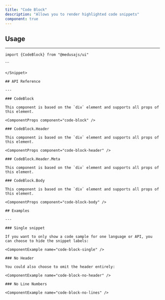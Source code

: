 ```yaml
---
title: "Code Block"
description: "Allows you to render highlighted code snippets"
component: true
---
```


<ComponentExample name="code-block-demo" />

## Usage

---

<Snippet>```import {CodeBlock} from "@medusajs/ui"```</Snippet>

<Snippet>
  ```
  <CodeBlock 
    snippets={[
      { 
        language: "tsx", 
        label: "Label", 
        code: 'import { useProduct } from "medusa-react"'
      },
    ]}
  >
    <CodeBlock.Header />
    <CodeBlock.Body />
  </CodeBlock.Body>
  
  ```
</Snippet>

## API Reference

---

### CodeBlock

This component is based on the `div` element and supports all props of this element.

<ComponentProps component="code-block" />

### CodeBlock.Header

This component is based on the `div` element and supports all props of this element.

<ComponentProps component="code-block-header" />

### CodeBlock.Header.Meta

This component is based on the `div` element and supports all props of this element.

### CodeBlock.Body

This component is based on the `div` element and supports all props of this element.

<ComponentProps component="code-block-body" />

## Examples

---

### Single snippet

If you want to only show a code sample for one language or API, you can choose to hide the snippet labels:

<ComponentExample name="code-block-single" />

### No Header

You could also choose to omit the header entirely:

<ComponentExample name="code-block-no-header" />

### No Line Numbers

<ComponentExample name="code-block-no-lines" />
